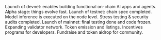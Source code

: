 

<Steps>
    <Step title="April 2024">
        Launch of devnet: enables building functional on-chain AI apps and agents. Alpha stage: things evolve fast.
    </Step>
    <Step title="Q3 2024">
        Launch of testnet: chain spec completed. Model inference is executed on the node level. Stress testing & security audits completed.
    </Step>
    <Step title="Q1 2025">
        Launch of mainnet: final testing done and code frozen. Expanding validator network. Token emission and listings. Incentives programs for developers. Fundraise and token aidrop for community.
    </Step>
</Steps>


